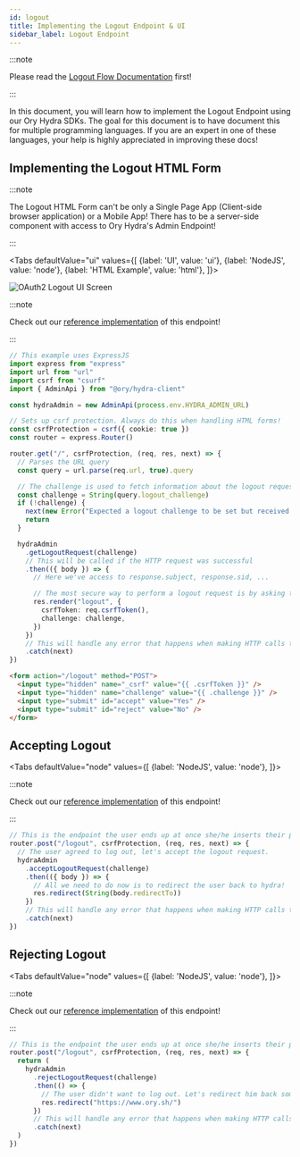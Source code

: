 ```yaml
---
id: logout
title: Implementing the Logout Endpoint & UI
sidebar_label: Logout Endpoint
---
```



:::note

Please read the [Logout Flow Documentation](../concepts/logout) first!

:::

In this document, you will learn how to implement the Logout Endpoint using our Ory Hydra SDKs. The goal for this document is to
have document this for multiple programming languages. If you are an expert in one of these languages, your help is highly
appreciated in improving these docs!

## Implementing the Logout HTML Form

:::note

The Logout HTML Form can't be only a Single Page App (Client-side browser application) or a Mobile App! There has to be a
server-side component with access to Ory Hydra's Admin Endpoint!

:::

<Tabs
  defaultValue="ui"
  values={[
    {label: 'UI', value: 'ui'},
    {label: 'NodeJS', value: 'node'},
    {label: 'HTML Example', value: 'html'},
  ]}>
<TabItem value="ui">

![OAuth2 Logout UI Screen](../images/logout-endpoint.png)

</TabItem>
<TabItem value="node">

:::note

Check out our [reference implementation](https://github.com/ory/hydra-login-consent-node) of this endpoint!

:::

```typescript title="routes/logout.ts"
// This example uses ExpressJS
import express from "express"
import url from "url"
import csrf from "csurf"
import { AdminApi } from "@ory/hydra-client"

const hydraAdmin = new AdminApi(process.env.HYDRA_ADMIN_URL)

// Sets up csrf protection. Always do this when handling HTML forms!
const csrfProtection = csrf({ cookie: true })
const router = express.Router()

router.get("/", csrfProtection, (req, res, next) => {
  // Parses the URL query
  const query = url.parse(req.url, true).query

  // The challenge is used to fetch information about the logout request from Ory Hydra.
  const challenge = String(query.logout_challenge)
  if (!challenge) {
    next(new Error("Expected a logout challenge to be set but received none."))
    return
  }

  hydraAdmin
    .getLogoutRequest(challenge)
    // This will be called if the HTTP request was successful
    .then(({ body }) => {
      // Here we've access to response.subject, response.sid, ...

      // The most secure way to perform a logout request is by asking the user if he/she really want to log out.
      res.render("logout", {
        csrfToken: req.csrfToken(),
        challenge: challenge,
      })
    })
    // This will handle any error that happens when making HTTP calls to hydra
    .catch(next)
})
```

</TabItem>
<TabItem value="html">

```html
<form action="/logout" method="POST">
  <input type="hidden" name="_csrf" value="{{ .csrfToken }}" />
  <input type="hidden" name="challenge" value="{{ .challenge }}" />
  <input type="submit" id="accept" value="Yes" />
  <input type="submit" id="reject" value="No" />
</form>
```

</TabItem>
</Tabs>

## Accepting Logout

<Tabs
  defaultValue="node"
  values={[
    {label: 'NodeJS', value: 'node'},
  ]}>
<TabItem value="node">

:::note

Check out our [reference implementation](https://github.com/ory/hydra-login-consent-node) of this endpoint!

:::

```typescript title="routes/logout.ts"
// This is the endpoint the user ends up at once she/he inserts their password and username and hits "Log in".
router.post("/logout", csrfProtection, (req, res, next) => {
  // The user agreed to log out, let's accept the logout request.
  hydraAdmin
    .acceptLogoutRequest(challenge)
    .then(({ body }) => {
      // All we need to do now is to redirect the user back to hydra!
      res.redirect(String(body.redirectTo))
    })
    // This will handle any error that happens when making HTTP calls to hydra
    .catch(next)
})
```

</TabItem>
</Tabs>

## Rejecting Logout

<Tabs
  defaultValue="node"
  values={[
    {label: 'NodeJS', value: 'node'},
  ]}>
<TabItem value="node">

:::note

Check out our [reference implementation](https://github.com/ory/hydra-login-consent-node) of this endpoint!

:::

```typescript title="routes/logout.ts"
// This is the endpoint the user ends up at once she/he inserts their password and username and hits "Log in".
router.post("/logout", csrfProtection, (req, res, next) => {
  return (
    hydraAdmin
      .rejectLogoutRequest(challenge)
      .then(() => {
        // The user didn't want to log out. Let's redirect him back somewhere or do something else.
        res.redirect("https://www.ory.sh/")
      })
      // This will handle any error that happens when making HTTP calls to hydra
      .catch(next)
  )
})
```

</TabItem>
</Tabs>
